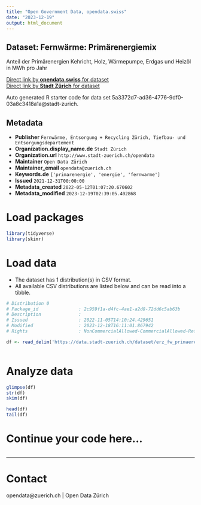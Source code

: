 ```yaml
---
title: "Open Government Data, opendata.swiss"
date: "2023-12-19"
output: html_document
---
```


## Dataset: Fernwärme: Primärenergiemix

Anteil der Primärenergien Kehricht, Holz, Wärmepumpe, Erdgas und Heizöl in MWh pro Jahr

[Direct link by **opendata.swiss** for dataset](https://opendata.swiss/de/dataset/fernwarme-primarenergiemix)<br>
[Direct link by **Stadt Zürich** for dataset](https://data.stadt-zuerich.ch/dataset/erz_fw_primaerenergiemix)

Auto generated R starter code for data set 5a3372d7-ad36-4776-9df0-03a8c3418a1a@stadt-zurich.

## Metadata

- **Publisher** `Fernwärme, Entsorgung + Recycling Zürich, Tiefbau- und Entsorgungsdepartement`
- **Organization.display_name.de** `Stadt Zürich`
- **Organization.url** `http://www.stadt-zuerich.ch/opendata`
- **Maintainer** `Open Data Zürich`
- **Maintainer_email** `opendata@zuerich.ch`
- **Keywords.de** `['primarenergie', 'energie', 'fernwarme']`
- **Issued** `2021-12-31T00:00:00`
- **Metadata_created** `2022-05-12T01:07:20.670602`
- **Metadata_modified** `2023-12-19T02:39:05.402868`


# Load packages

```r

library(tidyverse)
library(skimr)

```

# Load data

-   The dataset has 1 distribution(s) in CSV format.
-   All available CSV distributions are listed below and can be read into a tibble.

```r

# Distribution 0
# Package_id               : 2c959f1a-d4fc-4ae1-a2d8-72dd6c5ab63b
# Description              : 
# Issued                   : 2022-11-05T14:10:24.429651
# Modified                 : 2023-12-18T16:11:01.867942
# Rights                   : NonCommercialAllowed-CommercialAllowed-ReferenceNotRequired

df <- read_delim('https://data.stadt-zuerich.ch/dataset/erz_fw_primaerenergiemix/download/fw_primaerenergiemix.csv')



```

# Analyze data

```r

glimpse(df)
str(df)
skim(df)

head(df)
tail(df)

```

# Continue your code here...

```r

```

------------------------------------------------------------------------

# Contact

opendata@zuerich.ch | Open Data Zürich

